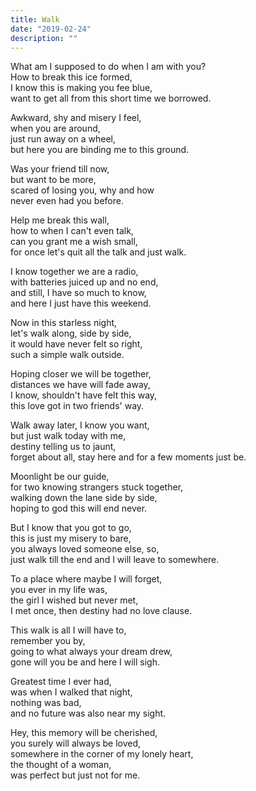 ```yaml
---
title: Walk
date: "2019-02-24"
description: ""
---
```


What am I supposed to do when I am with you?  
How to break this ice formed,  
I know this is making you fee blue,  
want to get all from this short time we borrowed.


Awkward, shy and misery I feel,   
when you are around,   
just run away on a wheel,   
but here you are binding me to this ground.


Was your friend till now,   
but want to be more,   
scared of losing you, why and how   
never even had you before.


Help me break this wall,   
how to when I can't even talk,   
can you grant me a wish small,   
for once let's quit all the talk and just walk.


I know together we are a radio,   
with batteries juiced up and no end,   
and still, I have so much to know,   
and here I just have this weekend.


Now in this starless night,   
let's walk along, side by side,   
it would have never felt so right,   
such a simple walk outside.


Hoping closer we will be together,   
distances we have will fade away,   
I know, shouldn't have felt this way,   
this love got in two friends' way.


Walk away later, I know you want,   
but just walk today with me,   
destiny telling us to jaunt,   
forget about all, stay here and for a few moments just be.


Moonlight be our guide,   
for two knowing strangers stuck together,   
walking down the lane side by side,   
hoping to god this will end never.


But I know that you got to go,   
this is just my misery to bare,   
you always loved someone else, so,   
just walk till the end and I will leave to somewhere.


To a place where maybe I will forget,   
you ever in my life was,   
the girl I wished but never met,   
I met once, then destiny had no love clause.


This walk is all I will have to,   
remember you by,   
going to what always your dream drew,   
gone will you be and here I will sigh.


Greatest time I ever had,   
was when I walked that night,   
nothing was bad,   
and no future was also near my sight.


Hey, this memory will be cherished,   
you surely will always be loved,   
somewhere in the corner of my lonely heart,   
the thought of a woman,   
was perfect but just not for me.